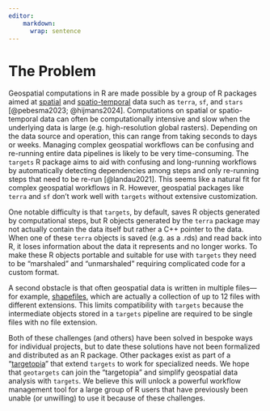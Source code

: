 ```yaml
---
editor:
    markdown: 
      wrap: sentence
---
```


# The Problem

<!-- 
Outlining the issue / weak point / problem to be solved by this proposal. This should be a compelling section that sets the reader up for the next section - the proposed solution!

It is important to cover:

 - [ ] What the problem is
 - [ ] Who it affects
 - [ ] Have there been previous attempts to resolve the problem
 - [ ] Why it should be tackled
-->

Geospatial computations in R are made possible by a group of R packages aimed at [spatial](https://cran.r-project.org/web/views/Spatial.html) and [spatio-temporal](https://cran.r-project.org/web/views/SpatioTemporal.html) data such as `terra`, `sf`, and `stars` [@pebesma2023; @hijmans2024].
Computations on spatial or spatio-temporal data can often be computationally intensive and slow when the underlying data is large (e.g. high-resolution global rasters). Depending on the data source and operation, this can range from taking seconds to days or weeks.
Managing complex geospatial workflows can be confusing and re-running entire data pipelines is likely to be very time-consuming.
The `targets` R package aims to aid with confusing and long-running workflows by automatically detecting dependencies among steps and only re-running steps that need to be re-run [@landau2021].
This seems like a natural fit for complex geospatial workflows in R.
However, geospatial packages like `terra` and `sf` don't work well with `targets` without extensive customization.

One notable difficulty is that `targets`, by default, saves R objects generated by computational steps, but R objects generated by the `terra` package may not actually contain the data itself but rather a C++ pointer to the data.
When one of these `terra` objects is saved (e.g. as a .rds) and read back into R, it loses information about the data it represents and no longer works.
To make these R objects portable and suitable for use with `targets` they need to be "marshaled" and "unmarshaled" requiring complicated code for a custom format.

A second obstacle is that often geospatial data is written in multiple files—for example, [shapefiles](#0), which are actually a collection of up to 12 files with different extensions.
This limits compatibility with `targets` because the intermediate objects stored in a `targets` pipeline are required to be single files with no file extension.

Both of these challenges (and others) have been solved in bespoke ways for individual projects, but to date these solutions have not been formalized and distributed as an R package.
Other packages exist as part of a "[targetopia](https://wlandau.github.io/targetopia/)" that extend `targets` to work for specialized needs.
We hope that `geotargets` can join the "targetopia" and simplify geospatial data analysis with `targets`.
We believe this will unlock a powerful workflow management tool for a large group of R users that have previously been unable (or unwilling) to use it because of these challenges.
